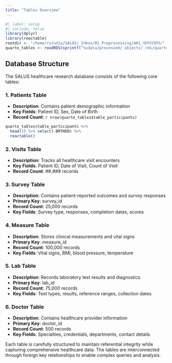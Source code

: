 ```yaml
---
title: "Tables Overview"
---
```


```r
#| label: setup
#| include: false
library(dplyr)
library(reactable)
rootdir <- "/home/rstudio/SALUS/_Inbox/01_Preprocessing/A01_데이터정리/"
quarto_tables <- readRDS(sprintf("%sdata/processed/_objects/_rds/quarto_tables.rds", rootdir))
```

## Database Structure

The SALUS healthcare research database consists of the following core tables:

### 1. Patients Table
- **Description**: Contains patient demographic information
- **Key Fields**: Patient ID, Sex, Date of Birth
- **Record Count**: `r nrow(quarto_tables$table_participants)`

```r
quarto_tables$table_participants %>% 
  head(5) %>% select(-BRTHDD) %>%
  reactable()
```

### 2. Visits Table  
- **Description**: Tracks all healthcare visit encounters
- **Key Fields**: Patient ID, Date of Visit, Count of Visit
- **Record Count**: ##,### records

### 3. Survey Table
- **Description**: Contains patient-reported outcomes and survey responses
- **Primary Key**: survey_id
- **Record Count**: 25,000 records
- **Key Fields**: Survey type, responses, completion dates, scores

### 4. Measure Table
- **Description**: Stores clinical measurements and vital signs
- **Primary Key**: measure_id 
- **Record Count**: 100,000 records
- **Key Fields**: Vital signs, BMI, blood pressure, temperature

### 5. Lab Table
- **Description**: Records laboratory test results and diagnostics
- **Primary Key**: lab_id
- **Record Count**: 75,000 records
- **Key Fields**: Test types, results, reference ranges, collection dates

### 6. Doctor Table
- **Description**: Contains healthcare provider information
- **Primary Key**: doctor_id
- **Record Count**: 500 records
- **Key Fields**: Specialties, credentials, departments, contact details


Each table is carefully structured to maintain referential integrity while capturing comprehensive healthcare data. The tables are interconnected through foreign key relationships to enable complex queries and analysis.
